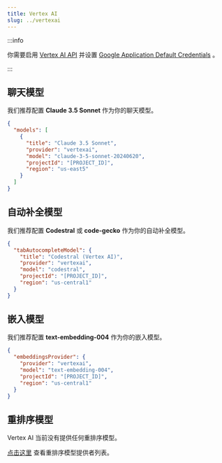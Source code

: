 ```yaml
---
title: Vertex AI
slug: ../vertexai
---
```


:::info

你需要启用 [Vertex AI API](https://console.cloud.google.com/marketplace/product/google/aiplatform.googleapis.com) 并设置 [Google Application Default Credentials](https://cloud.google.com/docs/authentication/provide-credentials-adc) 。

:::

## 聊天模型

我们推荐配置 **Claude 3.5 Sonnet** 作为你的聊天模型。

```json title="config.json"
{
  "models": [
    {
      "title": "Claude 3.5 Sonnet",
      "provider": "vertexai",
      "model": "claude-3-5-sonnet-20240620",
      "projectId": "[PROJECT_ID]",
      "region": "us-east5"
    }
  ]
}
```

## 自动补全模型

我们推荐配置 **Codestral** 或 **code-gecko** 作为你的自动补全模型。

```json title="config.json"
{
  "tabAutocompleteModel": {
    "title": "Codestral (Vertex AI)",
    "provider": "vertexai",
    "model": "codestral",
    "projectId": "[PROJECT_ID]",
    "region": "us-central1"
  }
}
```

## 嵌入模型

我们推荐配置 **text-embedding-004** 作为你的嵌入模型。

```json title="config.json"
{
  "embeddingsProvider": {
    "provider": "vertexai",
    "model": "text-embedding-004",
    "projectId": "[PROJECT_ID]",
    "region": "us-central1"
  }
}
```

## 重排序模型

Vertex AI 当前没有提供任何重排序模型。

[点击这里](../../model-types/reranking.mdx) 查看重排序模型提供者列表。

